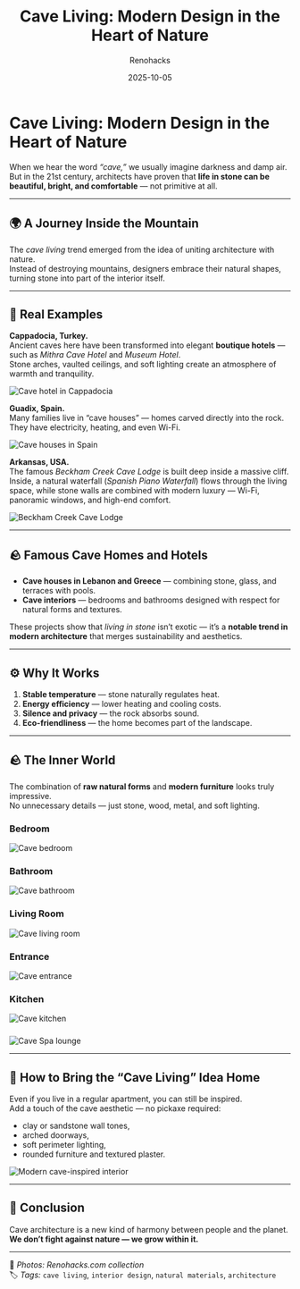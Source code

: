 ﻿---
title: "Cave Living: Modern Design in the Heart of Nature"
description: "Real examples of homes and interiors built into rock — bedrooms, bathrooms, and living rooms inspired by nature. How architects create comfort carved directly into stone."
date: 2025-10-05
tags: ["design", "architecture", "interior", "nature", "cave living"]
cover: "/images/cave-living/cover.png"
author: "Renohacks"
translationOf: "zhilaya-zona-v-skale"
draft: false
---

# Cave Living: Modern Design in the Heart of Nature

When we hear the word *“cave,”* we usually imagine darkness and damp air.  
But in the 21st century, architects have proven that **life in stone can be beautiful, bright, and comfortable** — not primitive at all.

---

## 🌍 A Journey Inside the Mountain

The *cave living* trend emerged from the idea of uniting architecture with nature.  
Instead of destroying mountains, designers embrace their natural shapes, turning stone into part of the interior itself.

---

## 🏡 Real Examples

**Cappadocia, Turkey.**  
Ancient caves here have been transformed into elegant **boutique hotels** — such as *Mithra Cave Hotel* and *Museum Hotel*.  
Stone arches, vaulted ceilings, and soft lighting create an atmosphere of warmth and tranquility.

![Cave hotel in Cappadocia](/images/cave-living/cappadocia-hotel.png)

**Guadix, Spain.**  
Many families live in “cave houses” — homes carved directly into the rock.  
They have electricity, heating, and even Wi-Fi.

![Cave houses in Spain](/images/cave-living/spain-houses.png)

**Arkansas, USA.**  
The famous *Beckham Creek Cave Lodge* is built deep inside a massive cliff.  
Inside, a natural waterfall (*Spanish Piano Waterfall*) flows through the living space, while stone walls are combined with modern luxury — Wi-Fi, panoramic windows, and high-end comfort.

![Beckham Creek Cave Lodge](/images/cave-living/modern-cave-house.png)

---

## 🪨 Famous Cave Homes and Hotels

- **Cave houses in Lebanon and Greece** — combining stone, glass, and terraces with pools.
- **Cave interiors** — bedrooms and bathrooms designed with respect for natural forms and textures.

These projects show that *living in stone* isn’t exotic — it’s a **notable trend in modern architecture** that merges sustainability and aesthetics.

---

## ⚙️ Why It Works

1. **Stable temperature** — stone naturally regulates heat.
2. **Energy efficiency** — lower heating and cooling costs.
3. **Silence and privacy** — the rock absorbs sound.
4. **Eco-friendliness** — the home becomes part of the landscape.

---

## 🪨 The Inner World

The combination of **raw natural forms** and **modern furniture** looks truly impressive.  
No unnecessary details — just stone, wood, metal, and soft lighting.

### Bedroom
![Cave bedroom](/images/cave-living/bedroom.png)

### Bathroom
![Cave bathroom](/images/cave-living/bathroom.png)

### Living Room
![Cave living room](/images/cave-living/living-room.png)

### Entrance
![Cave entrance](/images/cave-living/entrance.png)

### Kitchen
![Cave kitchen](/images/cave-living/kitchen.png)

### 
![Cave Spa lounge](/images/cave-living/spa.png)

---

## 🧱 How to Bring the “Cave Living” Idea Home

Even if you live in a regular apartment, you can still be inspired.  
Add a touch of the cave aesthetic — no pickaxe required:

- clay or sandstone wall tones,
- arched doorways,
- soft perimeter lighting,
- rounded furniture and textured plaster.

![Modern cave-inspired interior](/images/cave-living/cave-inspired-interior.png)

---

## 🌄 Conclusion

Cave architecture is a new kind of harmony between people and the planet.
**We don’t fight against nature — we grow within it.**

---

📸 *Photos: Renohacks.com collection*  
🏷️ *Tags:* `cave living`, `interior design`, `natural materials`, `architecture`
